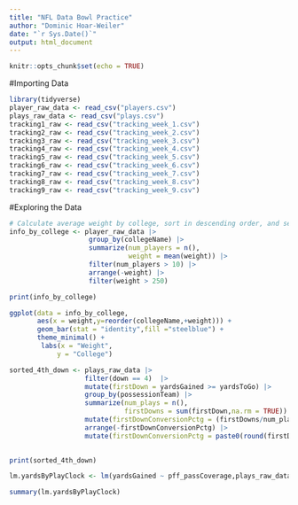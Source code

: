 ```yaml
---
title: "NFL Data Bowl Practice"
author: "Dominic Hoar-Weiler"
date: "`r Sys.Date()`"
output: html_document
---
```


```r
knitr::opts_chunk$set(echo = TRUE)
```

#Importing Data

```r
library(tidyverse)
player_raw_data <- read_csv("players.csv")
plays_raw_data <- read_csv("plays.csv")
tracking1_raw <- read_csv("tracking_week_1.csv")
tracking2_raw <- read_csv("tracking_week_2.csv")
tracking3_raw <- read_csv("tracking_week_3.csv")
tracking4_raw <- read_csv("tracking_week_4.csv")
tracking5_raw <- read_csv("tracking_week_5.csv")
tracking6_raw <- read_csv("tracking_week_6.csv")
tracking7_raw <- read_csv("tracking_week_7.csv")
tracking8_raw <- read_csv("tracking_week_8.csv")
tracking9_raw <- read_csv("tracking_week_9.csv")
```

#Exploring the Data

```r

# Calculate average weight by college, sort in descending order, and select top 5
info_by_college <- player_raw_data |>
                    group_by(collegeName) |>
                    summarize(num_players = n(),
                              weight = mean(weight)) |>
                    filter(num_players > 10) |>
                    arrange(-weight) |>
                    filter(weight > 250)

print(info_by_college)

ggplot(data = info_by_college,
       aes(x = weight,y=reorder(collegeName,+weight))) + 
       geom_bar(stat = "identity",fill ="steelblue") +
       theme_minimal() +
        labs(x = "Weight",
            y = "College")

```

```r
sorted_4th_down <- plays_raw_data |>
                   filter(down == 4)  |>
                   mutate(firstDown = yardsGained >= yardsToGo) |>
                   group_by(possessionTeam) |>
                   summarize(num_plays = n(),
                             firstDowns = sum(firstDown,na.rm = TRUE)) |>
                   mutate(firstDownConversionPctg = (firstDowns/num_plays)*100) |>
                   arrange(-firstDownConversionPctg) |>
                   mutate(firstDownConversionPctg = paste0(round(firstDownConversionPctg,2),'%')) 
                   

print(sorted_4th_down)
```


```r
lm.yardsByPlayClock <- lm(yardsGained ~ pff_passCoverage,plays_raw_data)

summary(lm.yardsByPlayClock)
```